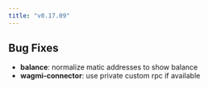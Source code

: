 ```yaml
---
title: "v0.17.09"
---
```


## Bug Fixes

- **balance**: normalize matic addresses to show balance
- **wagmi-connector**: use private custom rpc if available

